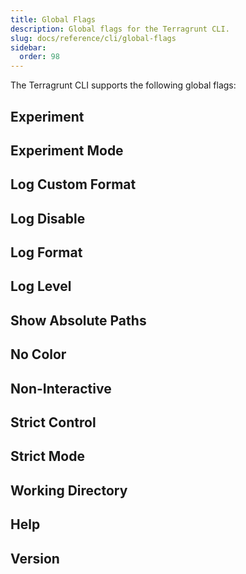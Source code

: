 ```yaml
---
title: Global Flags
description: Global flags for the Terragrunt CLI.
slug: docs/reference/cli/global-flags
sidebar:
  order: 98
---
```



The Terragrunt CLI supports the following global flags:

## Experiment

<Flag slug="experiment" />

## Experiment Mode

<Flag slug="experiment-mode" />

## Log Custom Format

<Flag slug="log-custom-format" />

## Log Disable

<Flag slug="log-disable" />

## Log Format

<Flag slug="log-format" />

## Log Level

<Flag slug="log-level" />

## Show Absolute Paths

<Flag slug="log-show-abs-paths" />

## No Color

<Flag slug="no-color" />

## Non-Interactive

<Flag slug="non-interactive" />

## Strict Control

<Flag slug="strict-control" />

## Strict Mode

<Flag slug="strict-mode" />

## Working Directory

<Flag slug="working-dir" />

## Help

<Flag slug="help" />

## Version

<Flag slug="version" />
